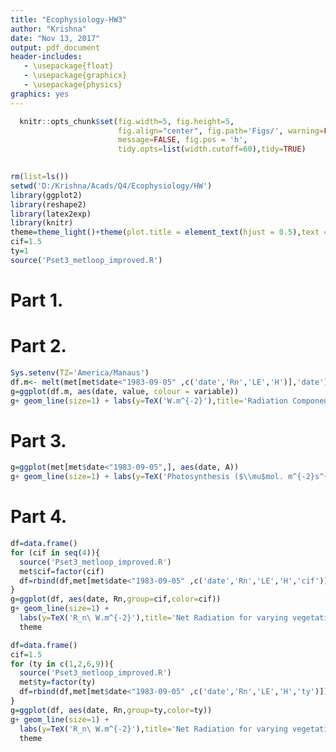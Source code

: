 ---
title: "Ecophysiology-HW3"
author: "Krishna"
date: "Nov 13, 2017"
output: pdf_document
header-includes:
   - \usepackage{float}
   - \usepackage{graphicx}
   - \usepackage{physics}
graphics: yes
---
```{r global_options, echo=FALSE}
  knitr::opts_chunk$set(fig.width=5, fig.height=5,
                        fig.align="center", fig.path='Figs/', warning=FALSE,
                        message=FALSE, fig.pos = 'h', 
                        tidy.opts=list(width.cutoff=60),tidy=TRUE)
  
```

```{r ,echo=FALSE}
rm(list=ls())
setwd('D:/Krishna/Acads/Q4/Ecophysiology/HW')
library(ggplot2)
library(reshape2)
library(latex2exp)
library(knitr)
theme=theme_light()+theme(plot.title = element_text(hjust = 0.5),text = element_text(size=7))
cif=1.5
ty=1
source('Pset3_metloop_improved.R')
```

# Part 1.  
<!-- !["Figure 1: Earth’s annual mean global energy budget, Bonan, p. 47"](energy-cycle.gif){'style="float:right;"'} -->

# Part 2.  
```{r}
Sys.setenv(TZ='America/Manaus')
df.m<- melt(met[met$date<"1983-09-05" ,c('date','Rn','LE','H')],'date')
g=ggplot(df.m, aes(date, value, colour = variable))
g+ geom_line(size=1) + labs(y=TeX('W.m^{-2}'),title='Radiation Components, Manaus')+theme
```

# Part 3.  
```{r}
g=ggplot(met[met$date<"1983-09-05",], aes(date, A))
g+ geom_line(size=1) + labs(y=TeX('Photosynthesis ($\\mu$mol. m^{-2}s^{-1})'),title='Photosynthesis variation, Manaus')+theme
```


# Part 4.  
```{r}
df=data.frame()
for (cif in seq(4)){
  source('Pset3_metloop_improved.R')
  met$cif=factor(cif)
  df=rbind(df,met[met$date<"1983-09-05" ,c('date','Rn','LE','H','cif')])
}
g=ggplot(df, aes(date, Rn,group=cif,color=cif))
g+ geom_line(size=1) +
  labs(y=TeX('R_n\ W.m^{-2}'),title='Net Radiation for varying vegetation density, Manaus')+
  theme

```
```{r}
df=data.frame()
cif=1.5
for (ty in c(1,2,6,9)){
  source('Pset3_metloop_improved.R')
  met$ty=factor(ty)
  df=rbind(df,met[met$date<"1983-09-05" ,c('date','Rn','LE','H','ty')])
}
g=ggplot(df, aes(date, Rn,group=ty,color=ty))
g+ geom_line(size=1) +
  labs(y=TeX('R_n\ W.m^{-2}'),title='Net Radiation for varying vegetation type, Manaus')+
  theme
```
